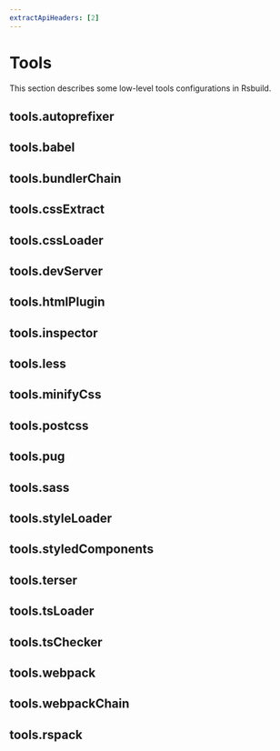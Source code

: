 ```yaml
---
extractApiHeaders: [2]
---
```


# Tools

This section describes some low-level tools configurations in Rsbuild.

## tools.autoprefixer


<Autoprefixer />

## tools.babel


<Babel />

## tools.bundlerChain


<BundlerChain />

## tools.cssExtract


<CssExtract />

## tools.cssLoader


<CssLoader />

## tools.devServer


<DevServer />

## tools.htmlPlugin


<HtmlPlugin />

## tools.inspector


<Inspector />

## tools.less


<Less />

## tools.minifyCss


<MinifyCss />

## tools.postcss


<Postcss />

## tools.pug


<Pug />

## tools.sass


<Sass />

## tools.styleLoader


<StyleLoader />

## tools.styledComponents


<StyledComponents />

## tools.terser


<Terser />

## tools.tsLoader


<TsLoader />

## tools.tsChecker


<TsChecker />

## tools.webpack


<Webpack />

## tools.webpackChain


<WebpackChain />

## tools.rspack


<Rspack />
